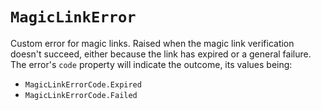 # `MagicLinkError`

Custom error for magic links. Raised when the magic link verification doesn't succeed, either because the link has expired or a general failure. The error's `code` property will indicate the outcome, its values being:

- `MagicLinkErrorCode.Expired`
- `MagicLinkErrorCode.Failed`
